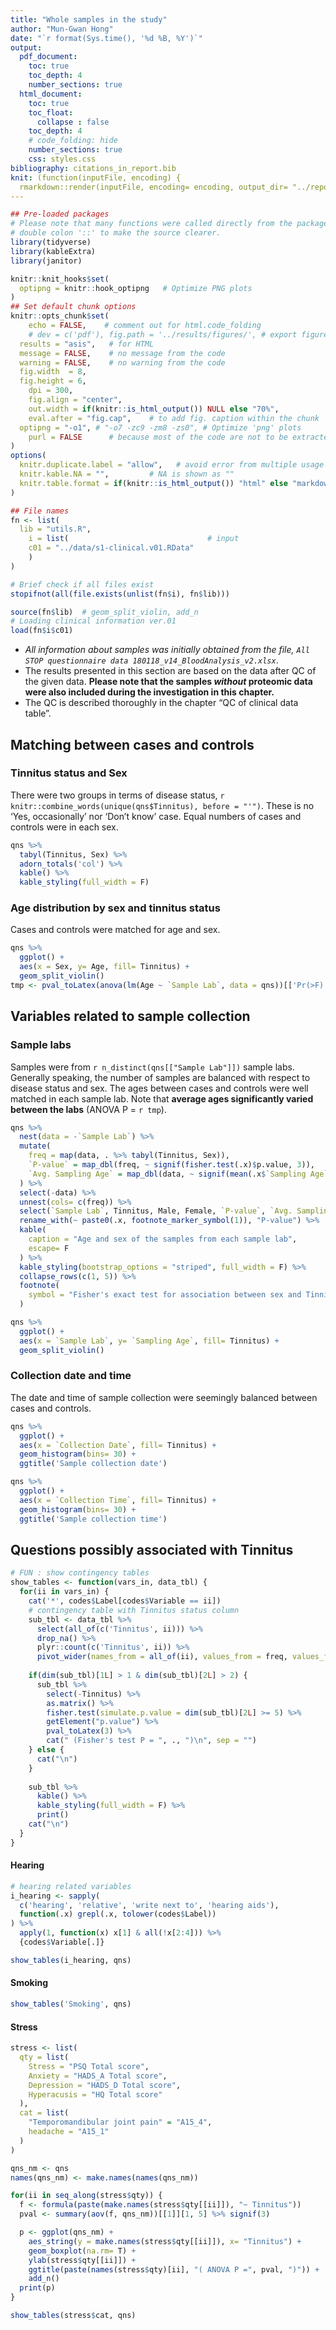 ```yaml
---
title: "Whole samples in the study"
author: "Mun-Gwan Hong"
date: "`r format(Sys.time(), '%d %B, %Y')`"
output:
  pdf_document:
    toc: true
    toc_depth: 4
    number_sections: true
  html_document:
    toc: true
    toc_float: 
      collapse : false
    toc_depth: 4
    # code_folding: hide
    number_sections: true
    css: styles.css
bibliography: citations_in_report.bib
knit: (function(inputFile, encoding) {
  rmarkdown::render(inputFile, encoding= encoding, output_dir= "../reports") })
---
```


```r
## Pre-loaded packages
# Please note that many functions were called directly from the package using 
# double colon '::' to make the source clearer. 
library(tidyverse)
library(kableExtra)
library(janitor)

knitr::knit_hooks$set(
  optipng = knitr::hook_optipng   # Optimize PNG plots
)
## Set default chunk options
knitr::opts_chunk$set(
	echo = FALSE,    # comment out for html.code_folding
	# dev = c('pdf'), fig.path = '../results/figures/', # export figures to pdf files
  results = "asis",   # for HTML
  message = FALSE,    # no message from the code
  warning = FALSE,    # no warning from the code
  fig.width  = 8,
  fig.height = 6,
	dpi = 300,
	fig.align = "center",
	out.width = if(knitr::is_html_output()) NULL else "70%",
	eval.after = "fig.cap",    # to add fig. caption within the chunk
  optipng = "-o1", # "-o7 -zc9 -zm8 -zs0", # Optimize 'png' plots
	purl = FALSE      # because most of the code are not to be extracted
)
options(
  knitr.duplicate.label = "allow",   # avoid error from multiple usage of child
  knitr.kable.NA = "",         # NA is shown as ""
  knitr.table.format = if(knitr::is_html_output()) "html" else "markdown"
)
```

```r
## File names
fn <- list(
  lib = "utils.R",
	i = list(                               # input
    c01 = "../data/s1-clinical.v01.RData"	
	)
)

# Brief check if all files exist
stopifnot(all(file.exists(unlist(fn$i), fn$lib)))

source(fn$lib)  # geom_split_violin, add_n
# Loading clinical information ver.01
load(fn$i$c01)
```

* *All information about samples was initially obtained from the file, `All STOP questionnaire data 180118_v14_BloodAnalysis_v2.xlsx`*.
* The results presented in this section are based on the data after QC of the given data.
**Please note that the samples _without_ proteomic data were also included during the investigation in this chapter.**
* The QC is described thoroughly in the chapter "QC of clinical data table". 

## Matching between cases and controls

### Tinnitus status and Sex

There were two groups in terms of disease status, `r knitr::combine_words(unique(qns$Tinnitus), before = "'")`. 
These is no 'Yes, occasionally' nor 'Don't know' case. Equal numbers of cases and controls were in each sex. 

```r
qns %>% 
  tabyl(Tinnitus, Sex) %>% 
  adorn_totals('col') %>% 
  kable() %>% 
  kable_styling(full_width = F)
```

### Age distribution by sex and tinnitus status

Cases and controls were matched for age and sex. 

```r
qns %>% 
  ggplot() +
  aes(x = Sex, y= Age, fill= Tinnitus) +
  geom_split_violin()
tmp <- pval_toLatex(anova(lm(Age ~ `Sample Lab`, data = qns))[['Pr(>F)']][1])
```

## Variables related to sample collection

### Sample labs

Samples were from `r n_distinct(qns[["Sample Lab"]])` sample labs. 
Generally speaking, the number of samples are balanced with respect to disease status and sex. 
The ages between cases and controls were well matched in each sample lab.
Note that **average ages significantly varied between the labs** (ANOVA P = `r tmp`).

```r
qns %>% 
  nest(data = -`Sample Lab`) %>% 
  mutate( 
    freq = map(data, . %>% tabyl(Tinnitus, Sex)),
    `P-value` = map_dbl(freq, ~ signif(fisher.test(.x)$p.value, 3)),
    `Avg. Sampling Age` = map_dbl(data, ~ signif(mean(.x$`Sampling Age`), 3))
  ) %>% 
  select(-data) %>% 
  unnest(cols= c(freq)) %>% 
  select(`Sample Lab`, Tinnitus, Male, Female, `P-value`, `Avg. Sampling Age`) %>% 
  rename_with(~ paste0(.x, footnote_marker_symbol(1)), "P-value") %>% 
  kable(
    caption = "Age and sex of the samples from each sample lab",
    escape= F
  ) %>% 
  kable_styling(bootstrap_options = "striped", full_width = F) %>% 
  collapse_rows(c(1, 5)) %>% 
  footnote(
    symbol = "Fisher's exact test for association between sex and Tinnitus"
  )
```

```r
qns %>% 
  ggplot() +
  aes(x = `Sample Lab`, y= `Sampling Age`, fill= Tinnitus) +
  geom_split_violin()
```

### Collection date and time

The date and time of sample collection were seemingly balanced between cases and controls.

```r
qns %>% 
  ggplot() +
  aes(x = `Collection Date`, fill= Tinnitus) +
  geom_histogram(bins= 30) +
  ggtitle('Sample collection date')

qns %>% 
  ggplot() +
  aes(x = `Collection Time`, fill= Tinnitus) +
  geom_histogram(bins= 30) +
  ggtitle('Sample collection time')
```

## Questions possibly associated with Tinnitus

```r
# FUN : show contingency tables
show_tables <- function(vars_in, data_tbl) {
  for(ii in vars_in) {
    cat('*', codes$Label[codes$Variable == ii])
    # contingency table with Tinnitus status column
    sub_tbl <- data_tbl %>% 
      select(all_of(c('Tinnitus', ii))) %>% 
      drop_na() %>% 
      plyr::count(c('Tinnitus', ii)) %>% 
      pivot_wider(names_from = all_of(ii), values_from = freq, values_fill = 0)
    
    if(dim(sub_tbl)[1L] > 1 & dim(sub_tbl)[2L] > 2) {
      sub_tbl %>% 
        select(-Tinnitus) %>% 
        as.matrix() %>% 
        fisher.test(simulate.p.value = dim(sub_tbl)[2L] >= 5) %>% 
        getElement("p.value") %>% 
        pval_toLatex(3) %>% 
        cat(" (Fisher's test P = ", ., ")\n", sep = "")
    } else {
      cat("\n")
    }
    
    sub_tbl %>% 
      kable() %>% 
      kable_styling(full_width = F) %>% 
      print()
    cat("\n")
  }
}
```

#### Hearing

```r
# hearing related variables
i_hearing <- sapply(
  c('hearing', 'relative', 'write next to', 'hearing aids'),
  function(.x) grepl(.x, tolower(codes$Label))
) %>%
  apply(1, function(x) x[1] & all(!x[2:4])) %>% 
  {codes$Variable[.]}

show_tables(i_hearing, qns)
```

#### Smoking

```r
show_tables('Smoking', qns)
```

#### Stress

```r
stress <- list(
  qty = list(
    Stress = "PSQ Total score",
    Anxiety = "HADS_A Total score",
    Depression = "HADS_D Total score",
    Hyperacusis = "HQ Total score"
  ),
  cat = list(
    "Temporomandibular joint pain" = "A15_4",
    headache = "A15_1"
  )
)

qns_nm <- qns
names(qns_nm) <- make.names(names(qns_nm))

for(ii in seq_along(stress$qty)) {
  f <- formula(paste(make.names(stress$qty[[ii]]), "~ Tinnitus"))
  pval <- summary(aov(f, qns_nm))[[1]][1, 5] %>% signif(3)

  p <- ggplot(qns_nm) +
    aes_string(y = make.names(stress$qty[[ii]]), x= "Tinnitus") +
    geom_boxplot(na.rm= T) +
    ylab(stress$qty[[ii]]) +
    ggtitle(paste(names(stress$qty)[ii], "( ANOVA P =", pval, ")")) +
    add_n()
  print(p)
}
```

```r
show_tables(stress$cat, qns)
```

